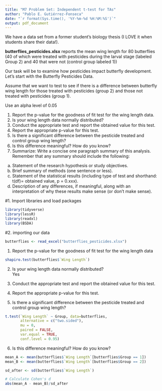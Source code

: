 ```yaml
---
title: "M7 Problem Set: Independent t-test for TAs"
author: "Pablo E. Gutiérrez-Fonseca"
date: "`r format(Sys.time(), '%Y-%m-%d %H:%M:%S')`"
output: pdf_document
---
```


We have a data set from a former student’s biology thesis (I LOVE it when students share their data!).

**butterflies_pesticides.xlsx** reports the mean wing length for 80 butterflies (40 of which were treated with pesticides during the larval stage (labeled Group 2) and 40 that were not (control group labeled 1))

Our task will be to examine how pesticides impact butterfly development.
Let’s start with the Butterfly Pesticides Data.

Assume that we want to test to see if there is a difference between butterfly wing length for those treated with pesticides (group 2) and those not treated with pesticides (group 1).

Use an alpha level of 0.05

1. Report the p-value for the goodness of fit test for the wing length data.  
2. Is your wing length data normally distributed?  
3. Conduct the appropriate test and report the obtained value for this test.  
4. Report the appropriate p-value for this test.  
5. Is there a significant difference between the pesticide treated and control group wing length?  
6. Is this difference meaningful? How do you know?  
7. Summarize:  Write a concise one paragraph summary of this analysis. Remember that any summary should include the following:  
a. Statement of the research hypothesis or study objectives.  
b. Brief summary of methods (one sentence or less).  
c. Statement of the statistical results (including type of test and shorthand: t(df)= obtained value, p = 0.xxx).  
d. Description of any differences, if meaningful, along with an interpretation of why these results make sense (or don’t make sense).

#1. Import libraries and load packages
```r
library(tidyverse)
library(lessR)
library(readxl)
library(BSDA)
```


#2. importing our data
```r
butterflies <- read_excel("butterflies_pesticides.xlsx")
```

1. Report the p-value for the goodness of fit test for the wing length data  
```r
shapiro.test(butterflies$`Wing Length`)
```

2. Is your wing length data normally distributed?  
Yes

3. Conduct the appropriate test and report the obtained value for this test.
4. Report the appropriate p-value for this test.  
5. Is there a significant difference between the pesticide treated and control group wing length?
```r
t.test(`Wing Length` ~ Group, data=butterflies,
       alternative = c("two.sided"),
       mu = 0, 
       paired = FALSE, 
       var.equal = TRUE,
       conf.level = 0.95)
```


6. Is this difference meaningful? How do you know?
```r
mean_A <- mean(butterflies$`Wing Length`[butterflies$Group == 1])
mean_B <- mean(butterflies$`Wing Length`[butterflies$Group == 2])

sd_after <- sd(butterflies$`Wing Length`)

# Calculate Cohen's d
abs(mean_A - mean_B)/sd_after
```

